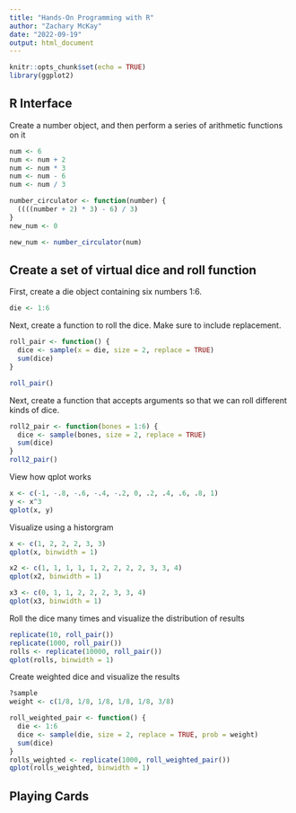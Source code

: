 ```yaml
---
title: "Hands-On Programming with R"
author: "Zachary McKay"
date: "2022-09-19"
output: html_document
---
```


```r
knitr::opts_chunk$set(echo = TRUE)
library(ggplot2)
```

## R Interface

Create a number object, and then perform a series of arithmetic functions on it

```r
num <- 6
num <- num + 2
num <- num * 3
num <- num - 6
num <- num / 3

number_circulator <- function(number) {
  ((((number + 2) * 3) - 6) / 3)
}
new_num <- 0

new_num <- number_circulator(num)

```

## Create a set of virtual dice and roll function

First, create a die object containing six numbers 1:6.

```r
die <- 1:6

```

Next, create a function to roll the dice. Make sure to include replacement.

```r
roll_pair <- function() {
  dice <- sample(x = die, size = 2, replace = TRUE)
  sum(dice)
}

roll_pair()


```

Next, create a function that accepts arguments so that we can roll different kinds of dice.

```r
roll2_pair <- function(bones = 1:6) {
  dice <- sample(bones, size = 2, replace = TRUE)
  sum(dice)
}
roll2_pair()

```

View how qplot works

```r
x <- c(-1, -.8, -.6, -.4, -.2, 0, .2, .4, .6, .8, 1)
y <- x^3
qplot(x, y)

```

Visualize using a historgram

```r
x <- c(1, 2, 2, 2, 3, 3)
qplot(x, binwidth = 1)

x2 <- c(1, 1, 1, 1, 1, 2, 2, 2, 2, 3, 3, 4)
qplot(x2, binwidth = 1)

x3 <- c(0, 1, 1, 2, 2, 2, 3, 3, 4)
qplot(x3, binwidth = 1)
```

Roll the dice many times and visualize the distribution of results

```r
replicate(10, roll_pair())
replicate(1000, roll_pair())
rolls <- replicate(10000, roll_pair())
qplot(rolls, binwidth = 1)

```

Create weighted dice and visualize the results

```r
?sample
weight <- c(1/8, 1/8, 1/8, 1/8, 1/8, 3/8)

roll_weighted_pair <- function() {
  die <- 1:6
  dice <- sample(die, size = 2, replace = TRUE, prob = weight)
  sum(dice)
}
rolls_weighted <- replicate(1000, roll_weighted_pair())
qplot(rolls_weighted, binwidth = 1)
```

## Playing Cards
